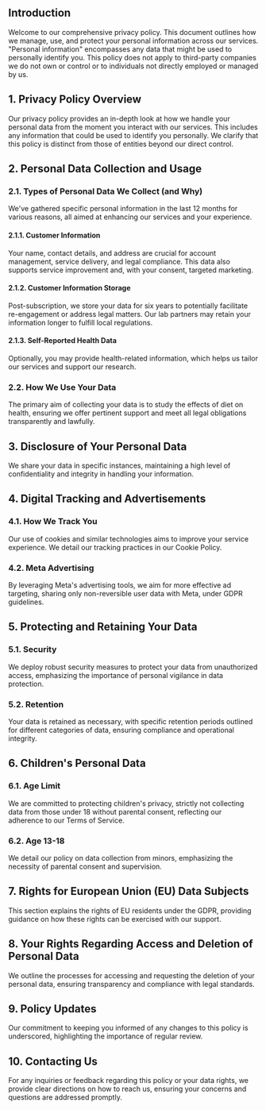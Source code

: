 ## Introduction

Welcome to our comprehensive privacy policy. This document outlines how we manage, use, and protect your personal information across our services. "Personal information" encompasses any data that might be used to personally identify you. This policy does not apply to third-party companies we do not own or control or to individuals not directly employed or managed by us.

<TOCInline toc={props.toc} exclude="Introduction" />

## 1. Privacy Policy Overview

Our privacy policy provides an in-depth look at how we handle your personal data from the moment you interact with our services. This includes any information that could be used to identify you personally. We clarify that this policy is distinct from those of entities beyond our direct control.

## 2. Personal Data Collection and Usage

### 2.1. Types of Personal Data We Collect (and Why)

We've gathered specific personal information in the last 12 months for various reasons, all aimed at enhancing our services and your experience.

#### 2.1.1. Customer Information

Your name, contact details, and address are crucial for account management, service delivery, and legal compliance. This data also supports service improvement and, with your consent, targeted marketing.

#### 2.1.2. Customer Information Storage

Post-subscription, we store your data for six years to potentially facilitate re-engagement or address legal matters. Our lab partners may retain your information longer to fulfill local regulations.

#### 2.1.3. Self-Reported Health Data

Optionally, you may provide health-related information, which helps us tailor our services and support our research.

### 2.2. How We Use Your Data

The primary aim of collecting your data is to study the effects of diet on health, ensuring we offer pertinent support and meet all legal obligations transparently and lawfully.

## 3. Disclosure of Your Personal Data

We share your data in specific instances, maintaining a high level of confidentiality and integrity in handling your information.

## 4. Digital Tracking and Advertisements

### 4.1. How We Track You

Our use of cookies and similar technologies aims to improve your service experience. We detail our tracking practices in our Cookie Policy.

### 4.2. Meta Advertising

By leveraging Meta's advertising tools, we aim for more effective ad targeting, sharing only non-reversible user data with Meta, under GDPR guidelines.

## 5. Protecting and Retaining Your Data

### 5.1. Security

We deploy robust security measures to protect your data from unauthorized access, emphasizing the importance of personal vigilance in data protection.

### 5.2. Retention

Your data is retained as necessary, with specific retention periods outlined for different categories of data, ensuring compliance and operational integrity.

## 6. Children's Personal Data

### 6.1. Age Limit

We are committed to protecting children's privacy, strictly not collecting data from those under 18 without parental consent, reflecting our adherence to our Terms of Service.

### 6.2. Age 13-18

We detail our policy on data collection from minors, emphasizing the necessity of parental consent and supervision.

## 7. Rights for European Union (EU) Data Subjects

This section explains the rights of EU residents under the GDPR, providing guidance on how these rights can be exercised with our support.

## 8. Your Rights Regarding Access and Deletion of Personal Data

We outline the processes for accessing and requesting the deletion of your personal data, ensuring transparency and compliance with legal standards.

## 9. Policy Updates

Our commitment to keeping you informed of any changes to this policy is underscored, highlighting the importance of regular review.

## 10. Contacting Us

For any inquiries or feedback regarding this policy or your data rights, we provide clear directions on how to reach us, ensuring your concerns and questions are addressed promptly.
